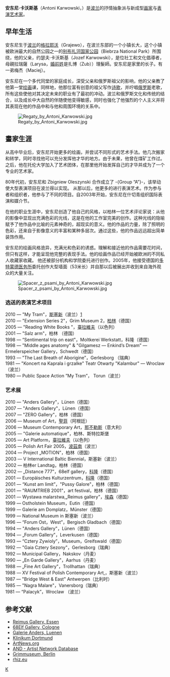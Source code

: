{{Infobox Artist
| subject_name = Antoni Karwowski
| image_name = Karwowski Antoni.JPG
| image_caption = 於他的工作室拍攝
| date_of_birth = 1948年4月14日
| place_of_birth = {{POL}}[[波兰|波兰]]
| nationality = {{POL}} [[波兰|波兰]]
| field = [[绘画|绘画]]、[[表演艺术|表演艺术]]、[[裝置藝術|裝置藝術]]、[[行為藝術|行為藝術]]
| training = 
| movement = 
| patrons = 
| awards = 
|}}
'''安东尼·卡沃斯基'''（Antoni Karwowski，{{bd|1948年|4月14日}}）是[[波兰|波兰]]的抒情抽象派与新成型[[画家|画家]]与[[表演艺术家|表演艺术家]]。

==早年生活==
安东尼生于[[波兰|波兰]]的[[格拉耶沃|格拉耶沃]]（Grajewo），在波兰东部的一个小镇长大，这个小镇被欧洲最大的自然公园之一的[[别布扎河国家公园|别布扎河国家公园]]（Biebrza National Park）所围绕，他的父亲，约瑟夫·卡沃斯基（Jozef Karwowski），是位社工和文化倡導者，母親拉瑞薩（Larysa，[[女性人名|婚前姓]]是扎博（Zub））理髮師。安东尼是家里的长子。有一弟梅杰（Maciej）。

安东尼在一个多代同堂的家庭成长，深受父亲和俄罗斯祖父的影响，他的父亲教了他第一堂[[绘画|绘画]]课，同样地，他那位富有创意的祖父写作[[诗歌|诗歌]]，并咛唱[[俄罗斯|俄罗斯]]老歌，所有这些使他对其决定未来的职业有了最初的冲动。波兰和俄罗斯文化和传统的结合，以及成长中大自然的伴随使他变得敏感，同时也强化了他强烈的个人主义并将其表现在他的作品中和与他和周围环境的关系中。

[[File:Regaty_by_Antoni_Karwowski.jpg|thumb]]

==畫家生涯==
从高中毕业后，安东尼开始更多的绘画，并尝试不同形式的艺术手法。他几次搬家和转学，同时寻找他可以充分发挥他才华的地方。由于未果，他曾在煤矿工作过。之后，他在托伦大学加入了艺术团体，在那里他开始发挥自己的才华并成为了一个专业的艺术家。

80年代初，安东尼和 Zbigniew Oleszynski 合作成立了 -{Group “A”}-，该举动使大型表演项目在波兰得以实现。 从那以后，他更多的进行表演艺术。作为参与者和组织者，他参与了不同的项目。自2003年开始，安东尼在什切青组织国际表演和媒介节。

在他的职业生涯中，安东尼创造了他自己的风格，以柏林一位艺术评论家说：从他的影像中显现出充满色彩的光线，这是在他的工作室完美的创作。这种光线的隐喻赋予了他作品中比喻的元素神奇的，超现实的意义。他的作品的力量，除了照明的色彩，还来自于影像意义的丰富和某种多层次。通过这些，他的作品远远超出简单装饰作用。

安东尼的绘画风格诡异，充满光和色彩的诱惑。理解和接近他的作品需要花时间，但只有这样，才能呈现他完整的表现手法。他的绘画作品已经开始被欧洲的不同私人收藏家收藏。 他还被部分机构和学院委托进行创作。2005年，他接受德国的[[多特蒙德医务所|多特蒙德医务所]]委托创作大型墙面（53米长）并自那以后被展出并收到来自海外观众的大量关注。

[[File:Spacer_z_psami_by_Antoni_Karwowski.jpg|thumb]]

===选送的表演艺术项目===

2010 — "My Tram"，[[斯塞新|斯塞新]]（波兰）[http://www.rhiz.eu/artefact—50681—en.html]{{dead link|date=2017年12月 |bot=InternetArchiveBot |fix-attempted=yes }}<br />
2010 — "Extension Series 2"，Grim Museum 2，[[柏林|柏林]]（德国） <br/>
2005 — "Reading White Books "，[[臺拉維夫|臺拉維夫]]（以色列）<br /> 
2001 — "Salz arm"，柏林 （德国）  <br />
1998 — “Sentimental trip on east"，Moltkerei Werkstatt，科隆（德国）<br />
1998 — "Middle ages anatomy" & "Gilgamesz — Enkind’s Dream” — Ermelerspeicher Gallery，Schwedt（德国）<br />
1993 — "The Last Breath of Aborigine”，Gerlesborg （瑞典） <br />
1981 — "Koncert na Kaprala i grzalke" Teatr Otwarty "Kalambur" — Wroclaw （波兰）<br />
1980 — Public Space Action ”My Tram”， Torun（波兰） <br />

===艺术展===
2010 — "Anders Gallery"，Lünen（德国）<br />
2007 — "Anders Gallery"，Lünen（德国）<br />
2007 — "ZERO Gallery"，柏林（德国）<br />
2006 — Museum of Art，[[聖菲_(阿根廷)|聖菲]]（阿根廷）<br />
2006 — Museum Contemporary Art，[[那不勒斯|那不勒斯]]（意大利）<br />
2005 — "Galerie automatique"，柏林、斯特拉斯堡<br />
2005 — Art Platform，[[臺拉維夫|臺拉維夫]]（以色列）<br />
2005 — Polish Art Fair 2005，[[波茲南|波茲南]]（波兰）<br />
2004 — Project „MOTION"，柏林（德国）<br />
2003 — V International Baltic Biennial，斯塞新（波兰）<br />
2002 — 柏林er Landtag，柏林（德国）<br />
2002 — „Distance 777”，68elf gallery，[[科隆|科隆]]（德国）<br />
2001 — Europäisches Kulturzentrum，[[科隆|科隆]]（德国）<br />
2001 — “Kunst am limit”，"Pussy Galore"，柏林（德国）<br />
2001 — "RAUMTRIEB 2001"，art festival，柏林（德国）<br />
2001 — Wystawa malarstwa,„Reimus gallery"，[[埃森|埃森]]（德国）<br />
1999 — Ostholstein Museum，Eutin（德国）<br />
1999 — Galerie am Domplatz，Münster（德国）<br />
1999 — National Museum in 斯塞新（波兰）<br />
1996 — “Forum Ost，West”，Bergisch Gladbach（德国）<br /> 
1994 — "Anders Gallery"，Lünen（德国） <br />
1994 — „Forum Gallery"，Leverkusen（德国）<br />
1993 — “Cztery Zywioly”，Museum，Greifswald（德国）<br />
1992 — "Gaia Cztery Sezony"，Gerlesborg（瑞典）<br />
1992 — Municipal Gallery，Nakskov（丹麦）<br />
1990 — „En Garde Gallery"，Aarhus（丹麦）<br />
1988 — „Fine Art Gallery"，Trollhattan（瑞典）<br />
1988 — XV Festival of Polish Contemporary Art,，斯塞新（波兰）<br />
1987 — "Bridge West & East" Antwerpen（比利时）<br />
1985 — "Nagra Malare"，Vanersborg（瑞典）<br />
1981 — “Palacyk”，Wroclaw （波兰）<br />

== 参考文献 ==
{{Commonscat|Antoni Karwowski}}
* [http://www.galerie-dagmar-reimus.de/aktuell/21092003/karwowski Reimus Gallery, Essen]{{dead link|date=2017年12月 |bot=InternetArchiveBot |fix-attempted=yes }} 
* [https://web.archive.org/web/20110719044021/http://www.insidecologne.de/68elf/Distanz777/index.html 68Elf Gallery, Cologne]
* [https://web.archive.org/web/20100203123409/http://www.galerie-anders.de/kuenstler/antoni_karwowski_galerie_anders.htm Galerie Anders, Luenen]
* [https://web.archive.org/web/20140902180916/http://www.strahlentherapie-in-dortmund.de/kunst.html Klinikum Dortmund]
* [https://web.archive.org/web/20110725014903/http://www.artnews.org/artist.php?i=2536 ArtNews.org]
* [http://and.nmartproject.net/?p=68 AND - Artist Network Database]{{Wayback|url=http://and.nmartproject.net/?p=68 |date=20110723230558 }}
* [http://grimmuseum.com/performance/AntoniKarwowski/AntoniKarwowski.html Grimmuseum, Berlin]{{dead link|date=2017年12月 |bot=InternetArchiveBot |fix-attempted=yes }}
* [https://web.archive.org/web/20110720172308/http://www.rhiz.eu/artefact-50681-en.html rhiz.eu]

[[category:波兰画家|K]]